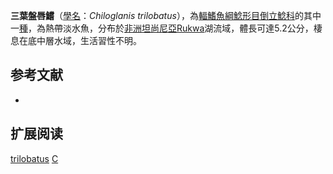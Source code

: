 {{Speciesbox 
| taxon = Chiloglanis trilobatus
| status = LC
| status_system = IUCN3.1
| authority = [[Seegers|Seegers]], 1996
| synonyms = 
}}

'''三葉盤唇鱨'''（[[學名|學名]]：''Chiloglanis trilobatus''），為[[輻鰭魚綱|輻鰭魚綱]][[鯰形目|鯰形目]][[倒立鯰科|倒立鯰科]]的其中一[[種|種]]，為熱帶淡水魚，分布於[[非洲|非洲]][[坦尚尼亞|坦尚尼亞]]Rukwa湖流域，體長可達5.2公分，棲息在底中層水域，生活習性不明。

==参考文献==
*{{FishBase_species|genus=Chiloglanis|species=trilobatus|year=2015|month=5}}

== 扩展阅读 ==
{{refbegin}}
{{wikispecies-inline|Chiloglanis trilobatus|三葉盤唇鱨}}
{{refend}}
{{Taxonbar|from=Q3318763}}

[[Category:盤唇鱨屬|trilobatus]]
[[Category:1996年描述的鱼类|C]]
